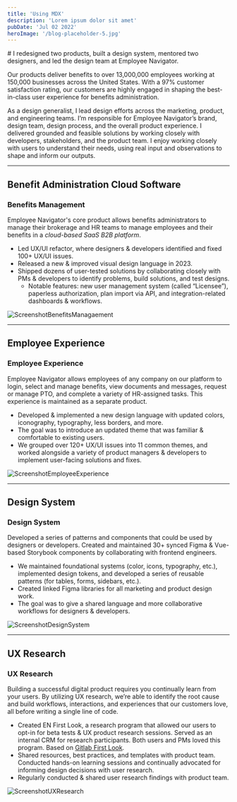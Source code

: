 ```yaml
---
title: 'Using MDX'
description: 'Lorem ipsum dolor sit amet'
pubDate: 'Jul 02 2022'
heroImage: '/blog-placeholder-5.jpg'
---
```


<div class="intro">
# I redesigned two products, built a design system, mentored two designers, and led the design team at Employee Navigator.

Our products deliver benefits to over 13,000,000 employees working at 150,000 businesses across the United States. With a 97% customer satisfaction rating, our customers are highly engaged in shaping the best-in-class user experience for benefits administration.

As a design generalist, I lead design efforts across the marketing, product, and engineering teams. I’m responsible for Employee Navigator’s brand, design team, design process, and the overall product experience. I delivered grounded and feasible solutions by working closely with developers, stakeholders, and the product team. I enjoy working closely with users to understand their needs, using real input and observations to shape and inform our outputs.
</div>

---

## Benefit Administration Cloud Software

### Benefits Management

Employee Navigator's core product allows benefits administrators to manage their brokerage and HR teams to manage employees and their benefits in a *cloud-based SaaS B2B platform*.

- Led UX/UI refactor, where designers & developers identified and fixed 100+ UX/UI issues.
- Released a new & improved visual design language in 2023.
- Shipped dozens of user-tested solutions by collaborating closely with PMs & developers to identify problems, build solutions, and test designs.
  - Notable features: new user management system (called “Licensee”), paperless authorization, plan import via API, and integration-related dashboards & workflows.

![ScreenshotBenefitsManagaement](/images/PortfolioItem/PorfolioItem-EN-BenefitsManagementSaaS.png)


---

## Employee Experience

### Employee Experience

Employee Navigator allows employees of any company on our platform to login, select and manage benefits, view documents and messages, request or manage PTO, and complete a variety of HR-assigned tasks. This experience is maintained as a separate product.

- Developed & implemented a new design language with updated colors, iconography, typography, less borders, and more.
- The goal was to introduce an updated theme that was familiar & comfortable to existing users.
- We grouped over 120+ UX/UI issues into 11 common themes, and worked alongside a variety of product managers & developers to implement user-facing solutions and fixes.

![ScreenshotEmployeeExperience](/images/PortfolioItem/PorfolioItem-EN-EmployeeExperience@2x.png)

---

## Design System

### Design System

Developed a series of patterns and components that could be used by designers or developers. Created and maintained 30+ synced Figma & Vue-based Storybook components by collaborating with frontend engineers.

- We maintained foundational systems (color, icons, typography, etc.), implemented design tokens, and developed a series of reusable patterns (for tables, forms, sidebars, etc.).
- Created linked Figma libraries for all marketing and product design work.
- The goal was to give a shared language and more collaborative workflows for designers & developers.

![ScreenshotDesignSystem](/images/PortfolioItem/PorfolioItem-EN-DesignSystem@2x.png)

---

## UX Research

### UX Research

Building a successful digital product requires you continually learn from your users. By utilizing UX research, we’re able to identify the root cause and build workflows, interactions, and experiences that our customers love, all before writing a single line of code.

- Created EN First Look, a research program that allowed our users to opt-in for beta tests & UX product research sessions. Served as an internal CRM for research participants. Both users and PMs loved this program. Based on [Gitlab First Look](https://about.gitlab.com/community/gitlab-first-look/).
- Shared resources, best practices, and templates with product team. Conducted hands-on learning sessions and continually advocated for informing design decisions with user research.
- Regularly conducted & shared user research findings with product team.

![ScreenshotUXResearch](/images/PortfolioItem/PortfolioItem-EN-UXResearch@2x.png)